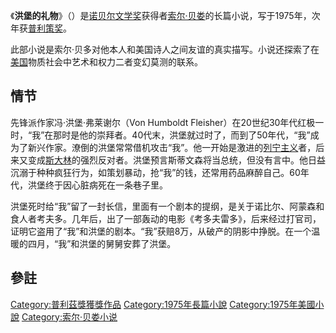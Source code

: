 {{Infobox book
|name        = 洪堡的禮物<br />''Humboldt's Gift''
|image       = Humboldtsgift.jpg
|alt         = Cover of ''Humboldt's Gift'' by Saul Bellow
|author      = [[索爾·貝婁|索爾·貝婁]]
|cover_artist= Mel Williamson<ref>[https://www.flickr.com/photos/13313279@N04/sets/72157625652290628/show/] Modern first editions – a set on Flickr</ref>
|country     = 美國
|language    = 英語
|genre       = 
|publisher   = [[維京出版社|維京出版社]]
|release_date= 1975年
|media_type  = 印刷（[[精裝書|精裝書]] 及 [[平裝書|平裝書]]）
|pages       = 487頁
|isbn        = 0-670-38655-3
|dewey       = 813/.5/2
|congress    = PZ3.B41937 Hu PS3503.E4488
|oclc        = 1339692
|preceded_by = 《[[賽姆勒先生的行星|賽姆勒先生的行星]]》
|followed_by = 《[[院長的十二月|院長的十二月]]》
}}

《'''洪堡的礼物'''》（{{lang-en|''Humboldt's Gift''}}）是[[诺贝尔文学奖|诺贝尔文学奖]]获得者[[索尔·贝娄|索尔·贝娄]]的长篇小说，写于1975年，次年获[[普利策奖|普利策奖]]。

此部小说是索尔·贝多对他本人和美国诗人{{link-en|Delmore Schwartz|Delmore Schwartz}}之间友谊的真实描写。小说还探索了在[[美国|美国]]物质社会中艺术和权力二者变幻莫测的联系。

== 情节 ==
先锋派作家冯·洪堡·弗莱谢尔（Von Humboldt Fleisher）在20世纪30年代红极一时，“我”在那时是他的崇拜者。40代末，洪堡就过时了，而到了50年代，“我”成为了新兴作家。潦倒的洪堡常常借机攻击“我”。他一开始是激进的[[列宁主义|列宁主义]]者，后来又变成[[斯大林|斯大林]]的强烈反对者。洪堡预言斯蒂文森将当总统，但没有言中。他日益沉溺于种种疯狂行为，如策划暴动，抢“我”的钱，还常用药品麻醉自己。60年代，洪堡终于因心脏病死在一条巷子里。

洪堡死时给“我”留了一封长信，里面有一个剧本的提纲，是关于诺比尔、阿蒙森和食人者考夫多。几年后，出了一部轰动的电影《考多夫雷多》，后来经过打官司，证明它盗用了“我”和洪堡的剧本。“我”获赔8万，从破产的阴影中挣脱。在一个温暖的四月，“我”和洪堡的舅舅安葬了洪堡。

== 參註 ==
{{reflist}}

{{索尔·贝娄}}
{{普立茲小說獎}}
{{DEFAULTSORT:Humboldt's Gift}}
[[Category:普利茲獎獲獎作品|Category:普利茲獎獲獎作品]]
[[Category:1975年長篇小說|Category:1975年長篇小說]]
[[Category:1975年美國小說|Category:1975年美國小說]]
[[Category:索尔·贝娄小说|Category:索尔·贝娄小说]]